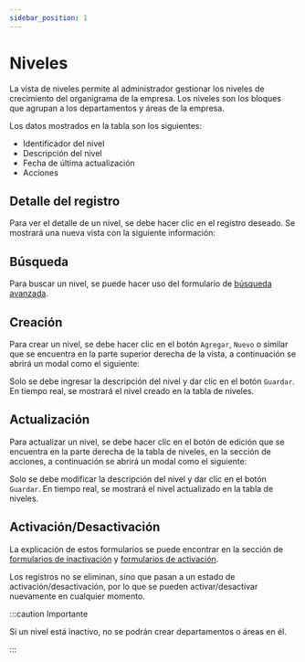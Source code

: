 ```yaml
---
sidebar_position: 1
---
```



# Niveles

La vista de niveles permite al administrador gestionar los niveles de crecimiento del organigrama de la empresa. Los niveles son los bloques que agrupan a los departamentos y áreas de la empresa.

<ImageDiv src="/img/work/opr/niveles/table-nivel.png" alt="Table Niveles" />

Los datos mostrados en la tabla son los siguientes:

* Identificador del nivel
* Descripción del nivel
* Fecha de última actualización
* Acciones

## Detalle del registro

Para ver el detalle de un nivel, se debe hacer clic en el registro deseado. Se mostrará una nueva vista con la siguiente información:

<ImageDiv src="/img/work/opr/niveles/show-nivel.png" alt="Show Nivel" />

## Búsqueda

Para buscar un nivel, se puede hacer uso del formulario de [búsqueda avanzada](/docs/genericos/formularios#búsqueda-avanzada).

## Creación

Para crear un nivel, se debe hacer clic en el botón `Agregar`, `Nuevo` o similar que se encuentra en la parte superior derecha de la vista, a continuación se abrirá un modal como el siguiente:

<ImageDiv src="/img/work/opr/niveles/form-new-nivel.png" alt="New Nivel" />

Solo se debe ingresar la descripción del nivel y dar clic en el botón `Guardar`. En tiempo real, se mostrará el nivel creado en la tabla de niveles.

## Actualización

Para actualizar un nivel, se debe hacer clic en el botón de edición que se encuentra en la parte derecha de la tabla de niveles, en la sección de acciones, a continuación se abrirá un modal como el siguiente:

<ImageDiv src="/img/work/opr/niveles/form-edit-nivel.png" alt="Edit Nivel" />

Solo se debe modificar la descripción del nivel y dar clic en el botón `Guardar`. En tiempo real, se mostrará el nivel actualizado en la tabla de niveles.

## Activación/Desactivación

La explicación de estos formularios se puede encontrar en la sección de [formularios de inactivación](/docs/genericos/formularios#formulario-de-inactivación) y [formularios de activación](/docs/genericos/formularios#formulario-de-activación).

Los registros no se eliminan, sino que pasan a un estado de activación/desactivación, por lo que se pueden activar/desactivar nuevamente en cualquier momento.

:::caution Importante

Si un nivel está inactivo, no se podrán crear departamentos o áreas en él.

:::
